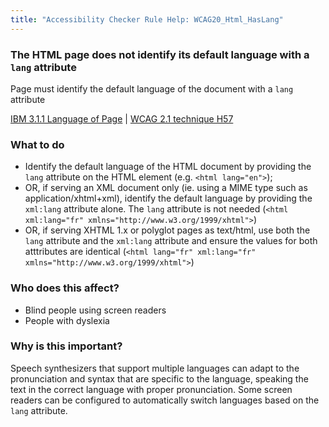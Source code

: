 ```yaml
---
title: "Accessibility Checker Rule Help: WCAG20_Html_HasLang"
---
```


<div className="toolHelp">
<Row>
<Column colLg={11} colMd={5} colSm={4} className="toolMain">

<div id="locLevel"></div>

### The HTML page does not identify its default language with a `lang` attribute
Page must identify the default language of the document with a `lang` attribute

[IBM 3.1.1 Language of Page](http://www.ibm.com/able/guidelines/ci162/language_of_page.html) | [WCAG 2.1 technique H57](https://www.w3.org/WAI/WCAG21/Techniques/html/H57)

<div id="locSnippet"></div>

### What to do

* Identify the default language of the HTML document by providing the `lang` attribute on the HTML element (e.g. `<html lang="en">`);
* OR, if serving an XML document only (ie. using a MIME type such as application/xhtml+xml), identify the default language by providing the `xml:lang` attribute alone. The `lang` attribute is not needed (`<html xml:lang="fr" xmlns="http://www.w3.org/1999/xhtml">`)
* OR, if serving XHTML 1.x or polyglot pages as text/html, use both the `lang` attribute and the `xml:lang` attribute and ensure the values for both atttributes are identical (`<html lang="fr" xml:lang="fr" xmlns="http://www.w3.org/1999/xhtml">`)


</Column>
<Column colLg={5} colMd={3} colSm={4} className="toolLeft">

### Who does this affect?

* Blind people using screen readers
* People with dyslexia

### Why is this important?

Speech synthesizers that support multiple languages can adapt to the pronunciation and syntax that are specific to the language, speaking the text in the correct language with proper pronunciation. Some screen readers can be configured to automatically switch languages based on the `lang` attribute.

</Column>
</Row>
</div>

